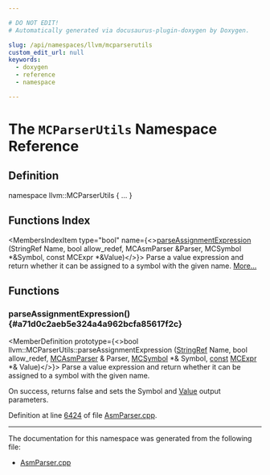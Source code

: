 ```yaml
---

# DO NOT EDIT!
# Automatically generated via docusaurus-plugin-doxygen by Doxygen.

slug: /api/namespaces/llvm/mcparserutils
custom_edit_url: null
keywords:
  - doxygen
  - reference
  - namespace

---
```





# The `MCParserUtils` Namespace Reference

<DoxygenPage pluginConfig={pluginConfig}>



## Definition

<CodeBlock>namespace llvm::MCParserUtils &#123; ... &#125;</CodeBlock>

## Functions Index

<MembersIndex>

<MembersIndexItem
  type="bool"
  name={<><a href="#a71d0c2aeb5e324a4a962bcfa85617f2c">parseAssignmentExpression</a> (StringRef Name, bool allow&#95;redef, MCAsmParser &amp;Parser, MCSymbol &#42;&amp;Symbol, const MCExpr &#42;&amp;Value)</>}>
Parse a value expression and return whether it can be assigned to a symbol with the given name. <a href="#a71d0c2aeb5e324a4a962bcfa85617f2c">More...</a>
</MembersIndexItem>

</MembersIndex>


<SectionDefinition>

## Functions

### parseAssignmentExpression() {#a71d0c2aeb5e324a4a962bcfa85617f2c}

<MemberDefinition
  prototype={<>bool llvm::MCParserUtils::parseAssignmentExpression (<a href="/docs/api/classes/llvm/stringref">StringRef</a> Name, bool allow_redef, <a href="/docs/api/classes/llvm/mcasmparser">MCAsmParser</a> &amp; Parser, <a href="/docs/api/classes/llvm/mcsymbol">MCSymbol</a> &#42;&amp; Symbol, <a href="/docs/api/files/lib/lib/target/lib/target/aarch64/aarch64promoteconstant-cpp/#a90f8350fecae261c25be85d38b451bff">const</a> <a href="/docs/api/classes/llvm/mcexpr">MCExpr</a> &#42;&amp; Value)</>}>
Parse a value expression and return whether it can be assigned to a symbol with the given name.

On success, returns false and sets the Symbol and <a href="/docs/api/classes/llvm/value">Value</a> output parameters.

Definition at line <a href="/docs/api/files/lib/lib/mc/lib/mc/mcparser/asmparser-cpp/#l06424">6424</a> of file <a href="/docs/api/files/lib/lib/mc/lib/mc/mcparser/asmparser-cpp">AsmParser.cpp</a>.
</MemberDefinition>

</SectionDefinition>

<hr/>

The documentation for this namespace was generated from the following file:

<ul>
<li><a href="/docs/api/files/lib/lib/mc/lib/mc/mcparser/asmparser-cpp">AsmParser.cpp</a></li>
</ul>

</DoxygenPage>
